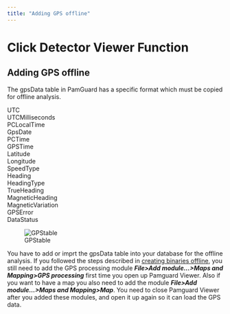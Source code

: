 ```yaml
---
title: "Adding GPS offline"
---
```

Click Detector Viewer Function
==============================

Adding GPS offline
------------------

The gpsData table in PamGuard has a specific format which must be copied for offline analysis.  
  
UTC  
UTCMilliseconds  
PCLocalTime  
GpsDate  
PCTime  
GPSTime  
Latitude  
Longitude  
SpeedType  
Heading  
HeadingType  
TrueHeading  
MagneticHeading  
MagneticVariation  
GPSError  
DataStatus

  
![GPStable](images/GPStable.png)  
  

You have to add or imprt the gpsData table into your database for the offline analysis. If you followed the steps described in [creating binaries offline](../../../utilities/BinaryStore/docs/CreateBinariesOffline.html), you still need to add the GPS processing module **_File>Add module...>Maps and Mapping>GPS processing_** first time you open up Pamguard Viewer. Also if you want to have a map you also need to add the module **_File>Add module...>Maps and Mapping>Map_**. You need to close Pamguard Viewer after you added these modules, and open it up again so it can load the GPS data.